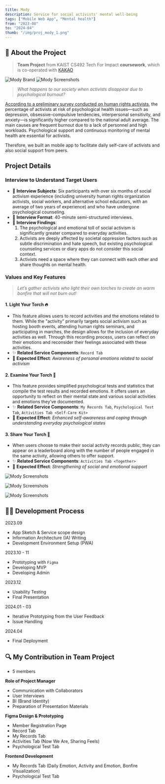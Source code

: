 ```yaml
---
title: Mody
description: Service for social activists' mental well-being
tags: ["Mobile Web App", "Mental health"]
from: "2023-08"
to: "2024-04"
thumb: "/img/proj_mody_1.png"
---
```

## 📝 About the Project

> **Team Project** from KAIST CS492 Tech For Impact **coursework**, which is co-operated with [KAKAO](https://www.kakaoimpact.org/techforimpact)

![Mody Brand](/img/proj_mody_2.jpg)
![Mody Screenshots](/img/proj_mody_1.png)

> _What happens to our society when activists disappear due to psychological burnout?_

[According to a preliminary survey conducted on human rights activists](https://amazingcenter.kr/52/?idx=12962470&bmode=view), the percentage of activists at risk of psychological health issues—such as depression, obsessive-compulsive tendencies, interpersonal sensitivity, and anxiety—is significantly higher compared to the national adult average. The main causes are frequent burnout due to a lack of personnel and high workloads. Psychological support and continuous monitoring of mental health are essential for activists.

Therefore, we built an mobile app to facilitate daily self-care of activists and also social support from peers.

## Project Details

### Interview to Understand Target Users

- 👤 **Interview Subjects**: Six participants with over six months of social activism experience (including university human rights organization activists, social workers, and alternative school educators, with an average of two years of experience) and who have undergone psychological counseling.
- 📄 **Interview Format**: 40-minute semi-structured interviews.
- 💓 **Interview Findings**:
    1. The psychological and emotional toll of social activism is significantly greater compared to everyday activities.
    2. Activists are deeply affected by societal oppression factors such as subtle discrimination and hate speech, but existing psychological counseling services or diary apps do not consider this social context.
    3. Activists need a space where they can connect with each other and share thoughts on mental health.

### Values and Key Features

> _Let’s gather activists who light their own torches to create an warm bonfire that will not burn out!_

#### 1. Light Your Torch 🔥

- This feature allows users to record activities and the emotions related to them. While the "activity" primarily targets social activism such as hosting booth events, attending human rights seminars, and participating in marches, the design allows for the inclusion of everyday activities as well. Through this recording process, users can reflect on their emotions and reconsider their feelings associated with these activities.
- ✨ **Related Service Components**: `Record Tab`
- 💭 **Expected Effect**: _Awareness of personal emotions related to social activism_

#### 2. Examine Your Torch 🔎

- This feature provides simplified psychological tests and statistics that compile the test results and recorded emotions. It offers users an opportunity to reflect on their mental state and various social activities and emotions they’ve documented.
- ✨ **Related Service Components**: `My Records Tab`, `Psychological Test Tab`, `Activities Tab <Self-Care Kit>`
- 💭 **Expected Effect**: _Enhanced self-awareness and coping through understanding everyday psychological states_

#### 3. Share Your Torch 🤝

- When users choose to make their social activity records public, they can appear on a leaderboard along with the number of people engaged in the same activity, allowing others to offer support.
- ✨ **Related Service Components**: `Activities Tab <Together>`
- 💭 **Expected Effect**: _Strengthening of social and emotional support_


![Mody Screenshots](/img/proj_mody_3.png)

![Mody Screenshots](/img/proj_mody_4.png)

![Mody Screenshots](/img/proj_mody_5.png)

## **🧑‍💻 Development Process**

2023.09
-   App Sketch & Service scope design
-   Information Architecture (IA) Writing
-   Development Environment Setup (PWA)

2023.10 - 11
-   Prototyping with `Figma`
-   Developing MVP
-   Developing Admin

2023.12
-   Usability Testing
-   Final Presentation

2024.01 - 03
-   Iterative Prototyping from the User Feedback
-   Issue Handling

2024.04
-   Final Deployment


## 🔍 My Contribution in Team Project
-   5 members

**Role of Project Manager**
-   Communication with Collaborators
-   User Interviews
-   BI (Brand Identity)
-   Preparation of Presentation Materials

**Figma Design & Prototyping**
-   Member Registration Page
-   Record Tab
-   My Records Tab
-   Activities Tab (Now We Are, Sharing Feels)
-   Psychological Test Tab

**Frontend Development**
-   My Records Tab (Daily Emotion, Activity and Emotion, Bonfire Visualization)
-   Psychological Test Tab
